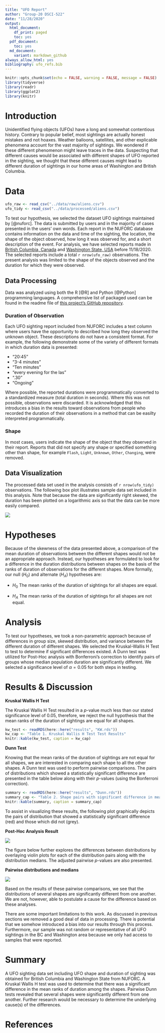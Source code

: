 ```yaml
---
title: "UFO Report"
author: "Group-20 DSCI-522"
date: "11/28/2020"
output:
  html_document:
    df_print: paged
    toc: yes
  pdf_document:
    toc: yes
  md_document:
    variant: markdown_github
always_allow_html: yes
bibliography: ufo_refs.bib
---
```


```r
knitr::opts_chunk$set(echo = FALSE, warning = FALSE, message = FALSE)
library(tidyverse)
library(readr)
library(ggplot2)
library(knitr)
```

# Introduction

Unidentified flying objects (UFOs) have a long and somewhat contentious history. Contrary to popular belief, most sightings are actually honest mistakes and not hoaxes. Weather balloons, satellites, and other explicable phenomena account for the vast majority of sightings. We wondered if these different phenomenon might leave traces in the data. Suspecting that different causes would be associated with different shapes of UFO reported in the sighting, we thought that these different causes might lead to different duration of sightings in our home areas of Washington and British Columbia.

# Data

```r
ufo_raw <- read_csv("../data/raw/aliens.csv")
ufo_tidy <- read_csv("../data/processed/aliens.csv")
```

To test our hypothesis, we selected the dataset UFO sightings maintained by [@nuforc]. The data is submitted by users and in the majority of cases presented in the users' own words. Each report in the NUFORC database contains information on the data and time of the sighting, the location, the shape of the object observed, how long it was observed for, and a short description of the event. For analysis, we have selected reports made in [British Columbia, Canada](http://www.nuforc.org/webreports/ndxlBC.html) and [Washington State, USA](http://www.nuforc.org/webreports/ndxlWA.html) before 11/18/2020. The selected reports include a total `r nrow(ufo_raw)` observations. The present analysis was limited to the shape of the objects observed and the duration for which they were observed.

## Data Processing

Data was analyzed using both the R [@R] and Python [@Python] programming languages. A comprehensive list of packaged used can be found in the readme file of [this project's GitHub repository](https://github.com/UBC-MDS/out_of_this_world).

### Duration of Observation

Each UFO sighting report included from NUFORC includes a text column where users have the opportunity to described how long they observed the unknown object. These descriptions do not have a consistent format. For example, the following demonstrate some of the variety of different formats in which duration data is presented:

-   "20:45"
-   "3-4 minutes"
-   "Ten minutes"
-   "every evening for the las"
-   ".30"
-   "Ongoing"

Where possible, the reported durations were programmatically converted to a standardized measure (total duration in seconds). Where this was not possible, observations were discarded. It is acknowledged that this introduces a bias in the results toward observations from people who recorded the duration of their observations in a method that can be easilty interpreted programmatically.

### Shape

In most cases, users indicate the shape of the object that they observed in their report. Reports that did not specify any shape or specified something other than shape, for example `Flash`, `Light`, `Unknown`, `Other`, `Changing`, were removed.

## Data Visualization

The processed data set used in the analysis consists of `r nrow(ufo_tidy)` observations. The following box plot illustrates sample data set included in this analysis. Note that because the data are significantly right skewed, the duration has been plotted on a logarithmic axis so that the data can be more easily compared.

![](../results/ufo_duration_distribution.png)

# Hypotheses

Because of the skewness of the data presented above, a comparison of the mean duration of observations between the different shapes would not be an appropriate approach. Instead, our hypotheses are formulated to look for a difference in the duration distributions between shapes on the basis of the ranks of duration of observations for the different shapes. More formally, our null ($H_0$) and alternate ($H_A$) hypotheses are:

-   $H_0$ The mean ranks of the duration of sightings for all shapes are equal.

-   $H_A$ The mean ranks of the duration of sightings for all shapes are not equal.

# Analysis

To test our hypotheses, we took a non-parametric approach because of differences in group size, skewed distribution, and variance between the different duration of different shapes. We selected the Kruskal-Wallis H Test to test to determine if significant differences existed. A Dunn test was utilized for Post-Hoc analysis with Bonferroni's correction to identify pairs of groups whose median population duration are significantly different. We selected a significance level of $\alpha =0.05$ for both steps in testing.

# Results & Discussion

**Kruskal Wallis H Test**

The Kruskal Wallis H Test resulted in a $p$-value much less than our stated significance level of 0.05, therefore, we reject the null hypothesis that the mean ranks of the duration of sightings are equal for all shapes.

```r
kw_test <- readRDS(here::here("results", "KW.rds"))
kw_cap <- "Table 1. Kruskal Wallis H Test Test Results"
knitr::kable(kw_test, caption = kw_cap)
```

**Dunn Test**

Knowing that the mean ranks of the duration of sightings are not equal for all shapes, we are interested in comparing each shape to all the other shapes. A Dunn test was used to perform pairwise comparisons. The pairs of distributions which showed a statistically significant difference are presented in the table below along with their $p$-values (using the Bonferroni correction).

```r
summary <- readRDS(here::here("results", "Dunn.rds"))
summary_cap <- "Table 2. Shape pairs with significant difference in mean ranks"
knitr::kable(summary, caption = summary_cap)
```

To assist in visualizing these results, the following plot graphically depicts the pairs of distribution that showed a statistically significant difference (red) and those which did not (grey).

**Post-Hoc Analysis Result**

![](../results/pairwise_plt.png)

The figure below further explores the differences between distributions by overlaying violin plots for each of the distribution pairs along with the distribution medians. The adjusted pairwise $p$-values are also presented.

**Pairwise distributions and medians**

![](../results/median_plt.png)

Based on the results of these pairwise comparisons, we see that the distributions of several shapes are significantly different from one another. We are not, however, able to postulate a cause for the difference based on these analyses.

There are some important limitations to this work. As discussed in previous sections we removed a good deal of data in processing. There is potential that we somehow introduced a bias into our results through this process. Furthermore, our sample was not random or representative of all UFO sightings in the BC and Washington area because we only had access to samples that were reported.

# Summary

A UFO sighting data set including UFO shape and duration of sighting was obtained for British Columbia and Washington State from NUFORC. A Kruskal Wallis H test was used to determine that there was a significant difference in the mean ranks of duration among the shapes. Pairwise Dunn tests revealed that several shapes were significantly different from one another. Further research would be necessary to determine the underlying cause(s) of the differences.

# References
